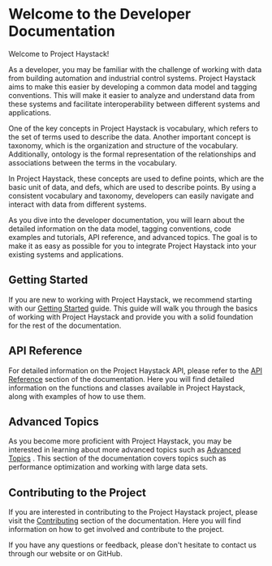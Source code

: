 # Welcome to the Developer Documentation

Welcome to Project Haystack!

As a developer, you may be familiar with the challenge of working with data from building automation and industrial control systems. Project Haystack aims to make this easier by developing a common data model and tagging conventions. This will make it easier to analyze and understand data from these systems and facilitate interoperability between different systems and applications.

One of the key concepts in Project Haystack is vocabulary, which refers to the set of terms used to describe the data. Another important concept is taxonomy, which is the organization and structure of the vocabulary. Additionally, ontology is the formal representation of the relationships and associations between the terms in the vocabulary.

In Project Haystack, these concepts are used to define points, which are the basic unit of data, and defs, which are used to describe points. By using a consistent vocabulary and taxonomy, developers can easily navigate and interact with data from different systems.

As you dive into the developer documentation, you will learn about the detailed information on the data model, tagging conventions, code examples and tutorials, API reference, and advanced topics. The goal is to make it as easy as possible for you to integrate Project Haystack into your existing systems and applications.


## Getting Started

If you are new to working with Project Haystack, we recommend starting with our [Getting Started](/developer/getting-started) guide. This guide will walk you through the basics of working with Project Haystack and provide you with a solid foundation for the rest of the documentation.

## API Reference

For detailed information on the Project Haystack API, please refer to the [API Reference](/developer/api-reference) section of the documentation. Here you will find detailed information on the functions and classes available in Project Haystack, along with examples of how to use them.

## Advanced Topics

As you become more proficient with Project Haystack, you may be interested in learning about more advanced topics such as [Advanced Topics](/developer/advanced-topics) . This section of the documentation covers topics such as performance optimization and working with large data sets.

## Contributing to the Project

If you are interested in contributing to the Project Haystack project, please visit the [Contributing](/developer/contributing) section of the documentation. Here you will find information on how to get involved and contribute to the project.

If you have any questions or feedback, please don't hesitate to contact us through our website or on GitHub.

